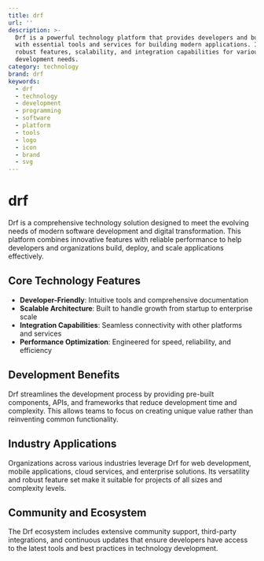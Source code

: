 ```yaml
---
title: drf
url: ''
description: >-
  Drf is a powerful technology platform that provides developers and businesses
  with essential tools and services for building modern applications. It offers
  robust features, scalability, and integration capabilities for various
  development needs.
category: technology
brand: drf
keywords:
  - drf
  - technology
  - development
  - programming
  - software
  - platform
  - tools
  - logo
  - icon
  - brand
  - svg
---
```


# drf

Drf is a comprehensive technology solution designed to meet the evolving needs of modern software development and digital transformation. This platform combines innovative features with reliable performance to help developers and organizations build, deploy, and scale applications effectively.

## Core Technology Features

- **Developer-Friendly**: Intuitive tools and comprehensive documentation
- **Scalable Architecture**: Built to handle growth from startup to enterprise scale
- **Integration Capabilities**: Seamless connectivity with other platforms and services
- **Performance Optimization**: Engineered for speed, reliability, and efficiency

## Development Benefits

Drf streamlines the development process by providing pre-built components, APIs, and frameworks that reduce development time and complexity. This allows teams to focus on creating unique value rather than reinventing common functionality.

## Industry Applications

Organizations across various industries leverage Drf for web development, mobile applications, cloud services, and enterprise solutions. Its versatility and robust feature set make it suitable for projects of all sizes and complexity levels.

## Community and Ecosystem

The Drf ecosystem includes extensive community support, third-party integrations, and continuous updates that ensure developers have access to the latest tools and best practices in technology development.
